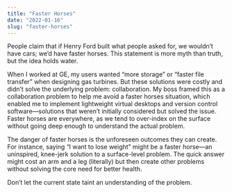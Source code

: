 ```yaml
---
title: "Faster Horses"
date: "2022-01-16"
slug: "faster-horses"
---
```


People claim that if Henry Ford built what people asked for, we wouldn’t have cars; we’d have faster horses. This statement is more myth than truth, but the idea holds water.

When I worked at GE, my users wanted “more storage” or “faster file transfer” when designing gas turbines. But these solutions were costly and didn’t solve the underlying problem: collaboration. My boss framed this as a collaboration problem to help me avoid a faster horses situation, which enabled me to implement lightweight virtual desktops and version control software—solutions that weren’t initially considered but solved the issue. Faster horses are everywhere, as we tend to over-index on the surface without going deep enough to understand the actual problem.

The danger of faster horses is the unforeseen outcomes they can create. For instance, saying “I want to lose weight” might be a faster horse—an uninspired, knee-jerk solution to a surface-level problem. The quick answer might cost an arm and a leg (literally) but then create other problems without solving the core need for better health.

Don’t let the current state taint an understanding of the problem.